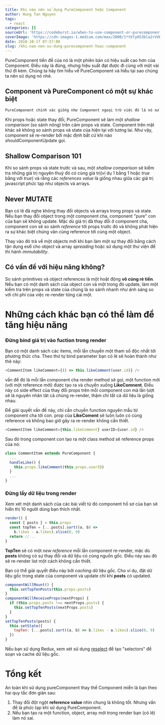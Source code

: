 ```yaml
---
title: Khi nào nên sử dụng PureComponent hoặc Component
author: Hung Tan Nguyen
tags:
  - react
categories: []
sourceUrl: 'https://codeburst.io/when-to-use-component-or-purecomponent-a60cfad01a81'
coverImage: 'https://cdn-images-1.medium.com/max/2000/1*tkTyHS3bla2rVXEh5YjCng.jpeg'
date: 2018-10-17 07:57:00
slug: /khi-nao-nen-su-dung-purecomponent-hoac-component
---
```


PureComponent tiền đề của nó là một phiên bản có hiệu suất cao hơn của Component. Điều này là đúng, nhưng hiệu suất đạt được đi cùng với một vài thứ đi kèm. Chúng ta hãy tìm hiểu về PureComponent và hiểu tại sao chúng ta nên sử dụng nó nhé.

## Component và PureComponent có một sự khác biệt

```javascript
PureComponent chính xác giống như Component ngoại trừ việc đó là nó xử lý shouldComponentUpdate cho bạn.
```

Khi props hoặc state thay đổi, PureComponent sẽ làm một _shallow comparison_ (so sánh nông) trên cảm props và state. Component trên mặt khác sẽ không so sánh props và state của hiện tại với tương lai. Như vậy, component sẽ re-render bởi mặc định bất cứ khi nào shouldComponentUpdate gọi.

## Shallow Comparison 101

Khi so sánh props và state trước và sau, một _shallow comparison_ sẽ kiểm tra những giá trị nguyên thuỷ đó có cùng giá trị(ví dụ 1 bằng 1 hoặc _true_ bằng với _true_) và rằng các _references value_ là giống nhau giữa các giá trị javascript phức tạp như objects và arrays.

## Never MUTATE

Bạn có lẽ đã nghe không thay đổi objects và arrays trong props và state. Nếu bạn thay đổi object trong một component cha, component "pure" con của bạn sẽ không update. Mặc dù giá trị đã thay đổi ở component cha, component con sẽ so sánh _reference_ tới props trước đó và không phát hiện ra sự khác biệt chúng vân cùng reference tới cùng một object.

Thay vào đó trả về một objects mới khi bạn làm một sự thay đổi bằng cách tận dụng es6 cho object và array _spreading_ hoặc sử dụng một thư viện để thi hành _immutability_.

## Có vấn đề với hiệu năng không?

So sánh primitives và object references là một hoặt động **vô cùng rẻ tiền**. Nếu bạn có một danh sách của object con và một trong đó update, làm một kiểm tra trên props và state của chúng là so sánh nhanh như ánh sáng so với chi phí của việc re-render từng cái một.

# Những cách khác bạn có thể làm để tăng hiệu năng

### Đừng bind giá trị vào fuction trong render

Bạn có một danh sách các items, mỗi lần chuyền một tham số độc nhất tới phương thức cha. Theo thứ tự bind parameter bạn có lẽ sẽ hoàn thành như thê này:

```javascript
<CommentItem likeComment={() => this.likeComment(user.id)} />
```

vấn đề đó là mỗi lần component cha render method sẽ gọi, một function mới (với một reference mới) được tạo ra và chuyền xuống **LikeComnent**. Điều này có side effect của thay đổi props trên mỗi component con mà lần lượt sẽ là nguyên nhân tât cả chúng re-render, thậm chí tất cả dữ liệu là giống nhau.

Để giải quyết vấn đề này, chỉ cần chuyền function nguyên mẫu từ component cha tới con. prop của **LikeComent** sẽ luôn luôn có cùng reference và không bao giờ gây ra re-render không cần thiết.

```javascript
<CommentItem likeComment={this.likeComment} userID={user.id} />
```

Sau đó trong component con tạo ra một class method sẽ reference props của nó:

```javascript
class CommentItem extends PureComponent {
  ...
  handleLike() {
    this.props.likeComment(this.props.userID)
  }
  ...
}
```

### Đừng lấy dữ liệu trong render

Xem xét một danh sách của các bài viết từ đó component hồ sơ của bạn sẽ hiển thị 10 người dùng bạn thích nhất.

```javascript
render() {
  const { posts } = this.props
  const topTen = [...posts].sort((a, b) =>
    b.likes - a.likes).slice(0, 9)
  return //...
}
```

**TopTen** sẽ có một _new reference_ mỗi lần component re-render, mặc dù **posts** không có sự thay đổi và dữ liệu có cùng nguồn gốc. Điều này sau đó sẽ re-render list một cách không cần thiết.

Bạn có thể giải quyết điều này bởi _caching_ dữ liệu gốc. Cho ví dụ, đặt dữ liệu gốc trong state của component và update chỉ khi **posts** có updated.

```javascript
componentWillMount() {
  this.setTopTenPosts(this.props.posts)
}
componentWillReceiveProps(nextProps) {
  if (this.props.posts !== nextProps.posts) {
    this.setTopTenPosts(nextProps.posts)
  }
}
setTopTenPosts(posts) {
  this.setState({
    topTen: [...posts].sort((a, b) => b.likes - a.likes).slice(0, 9)
  })
}
```

Nếu bạn sử dụng Redux, xem xét sử dụng [reselect](https://github.com/reduxjs/reselect) để tạo "selectors" để soạn và cache dữ liệu gốc.

# Tổng kết

An toàn khi sử dụng pureComponent thay thế Component miễn là bạn theo hai quy tắc đơn giản sau:

1.  Thay đổi đột ngột **reference value** nhìn chung là không tốt. Nhưng vấn đề là phức tạp khi sử dụng PureComponent.
2.  Nếu bạn tạo ra một function, object, array mới trong render bạn (có lẽ) làm nó sai.
